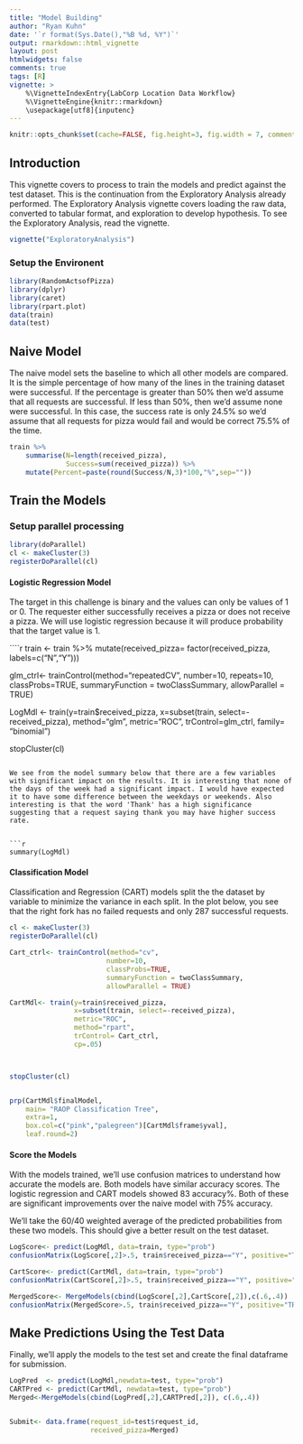 ---
title: "Model Building"
author: "Ryan Kuhn"
date: '`r format(Sys.Date(),"%B %d, %Y")`'
output: rmarkdown::html_vignette
layout: post
htmlwidgets: false
comments: true
tags: [R]
vignette: >
    %\VignetteIndexEntry{LabCorp Location Data Workflow}
    %\VignetteEngine{knitr::rmarkdown}
    \usepackage[utf8]{inputenc}
---

```{r setoptions, echo=F}
knitr::opts_chunk$set(cache=FALSE, fig.height=3, fig.width = 7, comment=NULL, eval=T, tiy=T, message = F, warning = F, width=80)
```

## Introduction
This vignette covers to process to train the models and predict against the test dataset. This is the continuation from the Exploratory Analysis already performed. The Exploratory Analysis vignette covers loading the raw data, converted to tabular format, and exploration to develop hypothesis. To see the Exploratory Analysis, read the vignette.
```{r vignette, eval=F}
vignette("ExploratoryAnalysis")
```

### Setup the Environent 
```{r environment}
library(RandomActsofPizza)
library(dplyr)
library(caret)
library(rpart.plot)
data(train)
data(test)
```

## Naive Model 
The naive model sets the baseline to which all other models are compared. It is the simple percentage of how many of the lines in the training dataset were successful. If the percentage is greater than 50% then we'd assume that all requests are successful. If less than 50%, then we'd assume none were successful. In this case, the success rate is only 24.5% so we'd assume that all requests for pizza would fail and would be correct 75.5% of the time.
```{r baseline}
train %>%
    summarise(N=length(received_pizza),
              Success=sum(received_pizza)) %>%
    mutate(Percent=paste(round(Success/N,3)*100,"%",sep=""))
```

## Train the Models  
### Setup parallel processing 
```{r}
library(doParallel)
cl <- makeCluster(3)
registerDoParallel(cl)
```

#### Logistic Regression Model   
The target in this challenge is binary and the values can only be values of 1 or 0. The requester either successfully receives a pizza or does not receive a pizza. We will use logistic regression because it will produce probability that the target value is 1. 

````{r trainlogmodel, results='hide'}
train <- train %>%
    mutate(received_pizza= factor(received_pizza, labels=c("N","Y")))

glm_ctrl<- trainControl(method="repeatedCV",
                        number=10,
                        repeats=10,
                        classProbs=TRUE,
                        summaryFunction = twoClassSummary,
                        allowParallel = TRUE)

LogMdl <- train(y=train$received_pizza,
                x=subset(train, select=-received_pizza),
                method="glm",
                metric="ROC",
                trControl=glm_ctrl,
                family= "binomial") 


stopCluster(cl)
```

We see from the model summary below that there are a few variables with significant impact on the results. It is interesting that none of the days of the week had a significant impact. I would have expected it to have some difference between the weekdays or weekends. Also interesting is that the word 'Thank' has a high significance suggesting that a request saying thank you may have higher success rate. 


```{r logmdlsummary}
summary(LogMdl)
```

#### Classification Model  
Classification and Regression (CART) models split the the dataset by variable to minimize the variance in each split. In the plot below, you see that the right fork has no failed requests and only 287 successful requests. 

```{r traincart, warning=FALSE}
cl <- makeCluster(3)
registerDoParallel(cl)

Cart_ctrl<- trainControl(method="cv",
                        number=10,
                        classProbs=TRUE,
                        summaryFunction = twoClassSummary,
                        allowParallel = TRUE)

CartMdl<- train(y=train$received_pizza,
                x=subset(train, select=-received_pizza),
                metric="ROC",
                method="rpart",
                trControl= Cart_ctrl,
                cp=.05)



stopCluster(cl)


prp(CartMdl$finalModel,
    main= "RAOP Classification Tree",
    extra=1,
    box.col=c("pink","palegreen")[CartMdl$frame$yval],
    leaf.round=2)

```


#### Score the Models  
With the models trained, we'll use confusion matrices to understand how accurate the models are. Both models have similar accuracy scores. The logistic regression and CART models showed 83 accuracy%.  Both of these are significant improvements over the naive model with 75% accuracy.

We'll take the 60/40 weighted average of the predicted probabilities from these two models. This should give a better result on the test dataset.

```{r scoring}
LogScore<- predict(LogMdl, data=train, type="prob")
confusionMatrix(LogScore[,2]>.5, train$received_pizza=="Y", positive="TRUE")

CartScore<- predict(CartMdl, data=train, type="prob")
confusionMatrix(CartScore[,2]>.5, train$received_pizza=="Y", positive="TRUE")

MergedScore<- MergeModels(cbind(LogScore[,2],CartScore[,2]),c(.6,.4))
confusionMatrix(MergedScore>.5, train$received_pizza=="Y", positive="TRUE")
```

## Make Predictions Using the Test Data
Finally, we'll apply the models to the test set and create the final dataframe for submission. 
```{r makepredictions}
LogPred  <- predict(LogMdl,newdata=test, type="prob")
CARTPred <- predict(CartMdl, newdata=test, type="prob")
Merged<-MergeModels(cbind(LogPred[,2],CARTPred[,2]), c(.6,.4))


Submit<- data.frame(request_id=test$request_id,
                    received_pizza=Merged)
```

